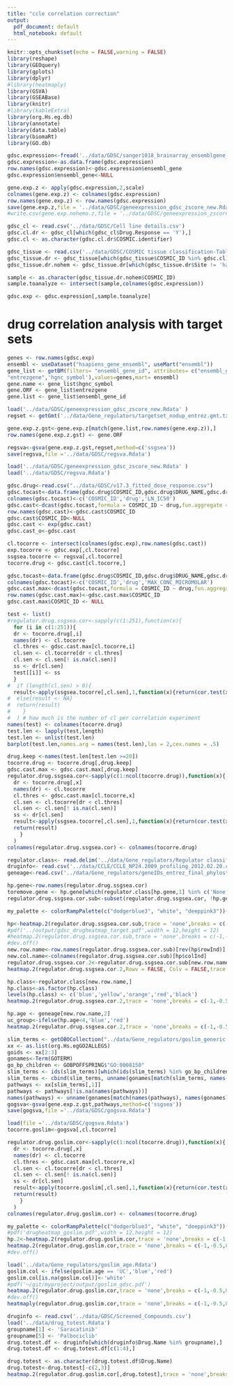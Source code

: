 ---
title: "ccle correlation correction"
output:
  pdf_document: default
  html_notebook: default
---
```{r setup, include=FALSE}
knitr::opts_chunk$set(echo = FALSE,warning = FALSE)
library(reshape)
library(GEOquery)
library(gplots)
library(dplyr)
#library(heatmaply)
library(GSVA)
library(GSEABase)
library(knitr)
#library(kableExtra)
library(org.Hs.eg.db)
library(annotate)
library(data.table)
library(biomaRt)
library(GO.db)
```

```{r input}
gdsc.expression<-fread('../data/GDSC/sanger1018_brainarray_ensemblgene_rma.txt',sep = 'auto',check.names = FALSE,header = TRUE,blank.lines.skip=TRUE)
gdsc.expression<-as.data.frame(gdsc.expression)
row.names(gdsc.expression)<-gdsc.expression$ensembl_gene
gdsc.expression$ensembl_gene<-NULL
```

```{r normalize}
gene.exp.z <- apply(gdsc.expression,2,scale)
colnames(gene.exp.z) <- colnames(gdsc.expression)
row.names(gene.exp.z) <- row.names(gdsc.expression)
save(gene.exp.z,file = '../data/GDSC/geneexpression_gdsc_zscore_new.Rdata' )
#write.csv(gene.exp.nohemo.z,file = '../data/GDSC/geneexpression_zscore_new.csv')
```


```{r input2}
gdsc_cl <- read.csv('../data/GDSC/Cell line details.csv')
gdsc.cl.dr <- gdsc_cl[which(gdsc_cl$Drug.Response == 'Y'),]
gdsc.cl <- as.character(gdsc.cl.dr$COSMIC.identifier)

gdsc_tissue <- read.csv('../data/GDSC/COSMIC tissue classification-Table 1.csv')
gdsc_tissue.dr <- gdsc_tissue[which(gdsc_tissue$COSMIC_ID %in% gdsc.cl),]
gdsc_tissue.dr.nohem <- gdsc_tissue.dr[which(gdsc_tissue.dr$Site != 'haematopoietic_and_lymphoid_tissue'),]

sample <- as.character(gdsc_tissue.dr.nohem$COSMIC_ID)
sample.toanalyze <- intersect(sample,colnames(gdsc.expression))

gdsc.exp <- gdsc.expression[,sample.toanalyze]
```
# drug correlation analysis with target sets

```{r entrez info}
genes <- row.names(gdsc.exp)
ensembl <- useDataset("hsapiens_gene_ensembl", useMart("ensembl"))
gene_list <- getBM(filters= "ensembl_gene_id", attributes= c("ensembl_gene_id",
"entrezgene",'hgnc_symbol'),values=genes,mart= ensembl)
gene.name <- gene_list$hgnc_symbol
gene.ORF <- gene_list$entrezgene
gene.list <- gene_list$ensembl_gene_id
```

```{r ssgsea,eval=FALSE}
load('../data/GDSC/geneexpression_gdsc_zscore_new.Rdata' )
regset <- getGmt('../data/Gene_regulators/targetset_nodup_entrez.gmt.txt')

gene.exp.z.gst<-gene.exp.z[match(gene.list,row.names(gene.exp.z)),]
row.names(gene.exp.z.gst) <- gene.ORF

regsva<-gsva(gene.exp.z.gst,regset,method=c('ssgsea'))
save(regsva,file ='../data/GDSC/regsva.Rdata')

```

```{r input3}
load('../data/GDSC/geneexpression_gdsc_zscore_new.Rdata' )
load('../data/GDSC/regsva.Rdata')
```

```{r drug input}
gdsc.drug<-read.csv("../data/GDSC/v17.3_fitted_dose_response.csv")
gdsc.tocast<-data.frame(gdsc.drug$COSMIC_ID,gdsc.drug$DRUG_NAME,gdsc.drug$LN_IC50)
colnames(gdsc.tocast)<-c('COSMIC_ID','drug','LN_IC50')
gdsc.cast<-dcast(gdsc.tocast,formula = COSMIC_ID ~ drug,fun.aggregate = mean)
row.names(gdsc.cast)<-gdsc.cast$COSMIC_ID
gdsc.cast$COSMIC_ID<-NULL
gdsc.cast <- exp(gdsc.cast)
gdsc.cast_o<-gdsc.cast
```

```{r drug 2}
cl.tocorre <- intersect(colnames(gdsc.exp),row.names(gdsc.cast))
exp.tocorre <- gdsc.exp[,cl.tocorre]
ssgsea.tocorre <- regsva[,cl.tocorre]
tocorre.drug <- gdsc.cast[cl.tocorre,]
```

```{r threshold}
gdsc.tocast<-data.frame(gdsc.drug$COSMIC_ID,gdsc.drug$DRUG_NAME,gdsc.drug$MAX_CONC_MICROMOLAR)
colnames(gdsc.tocast)<-c('COSMIC_ID','drug','MAX_CONC_MICROMOLAR')
gdsc.cast.max<-dcast(gdsc.tocast,formula = COSMIC_ID ~ drug,fun.aggregate = mean)
row.names(gdsc.cast.max)<-gdsc.cast.max$COSMIC_ID
gdsc.cast.max$COSMIC_ID <- NULL
```


```{r corr0}
test <- list()
#regulator.drug.ssgsea.cor<-sapply(c(1:251),function(x){
  for (i in c(1:251)){
  dr <- tocorre.drug[,i]
  names(dr) <- cl.tocorre
  cl.thres <- gdsc.cast.max[cl.tocorre,i]
  cl.sen <- cl.tocorre[dr < cl.thres]
  cl.sen <- cl.sen[! is.na(cl.sen)]
  ss <- dr[cl.sen]
  test[[i]] <- ss
  }
#  if (length(cl.sen) > 0){
  result<-apply(ssgsea.tocorre[,cl.sen],1,function(x){return(cor.test(x,ss,method = 'spearman')$estimate)})
#  else{result <- NA}
#  return(result)
#    }
#  ) # how much is the number of cl per correlation experiment
names(test) <- colnames(tocorre.drug)
test.len <- lapply(test,length)
test.len <- unlist(test.len)
barplot(test.len,names.arg = names(test.len),las = 2,cex.names = .5)
```

```{r corr}
drug.keep <-names(test.len[test.len >=20])
tocorre.drug <- tocorre.drug[,drug.keep]
gdsc.cast.max <- gdsc.cast.max[,drug.keep]
regulator.drug.ssgsea.cor<-sapply(c(1:ncol(tocorre.drug)),function(x){
  dr <- tocorre.drug[,x]
  names(dr) <- cl.tocorre
  cl.thres <- gdsc.cast.max[cl.tocorre,x]
  cl.sen <- cl.tocorre[dr < cl.thres]
  cl.sen <- cl.sen[! is.na(cl.sen)]
  ss <- dr[cl.sen]
  result<-apply(ssgsea.tocorre[,cl.sen],1,function(x){return(cor.test(x,ss,method = 'spearman')$estimate)})
  return(result)
    }
  ) 
colnames(regulator.drug.ssgsea.cor) <- colnames(tocorre.drug)
```

```{r reg class}
regulator.class<- read.delim('../data/Gene_regulators/Regulator classification.txt',row.names = 1)
druginfo<- read.csv('../data/CCLE/CCLE_NP24.2009_profiling_2012.02.20.csv',row.names = 1)
geneage<-read.csv('../data/Gene_regulators/geneIDs_entrez_final_phylostrata_phy1_phy2_phy3_no_TCGA.txt',header = TRUE,row.names = 1)
```
```{r gene}
hp.gene<-row.names(regulator.drug.ssgsea.cor)
toremove.gene <- hp.gene[which(regulator.class[hp.gene,1] %in% c('None',NA))]
regulator.drug.ssgsea.cor.sub<-subset(regulator.drug.ssgsea.cor, !hp.gene %in% toremove.gene)
```
```{r info,fig.width=12,fig.height=12}
my_palette <- colorRampPalette(c("dodgerblue3", "white", "deeppink3"))(n = 4)

hp<-heatmap.2(regulator.drug.ssgsea.cor.sub,trace = 'none',breaks = c(-1,-0.5,0,0.5,1),col = my_palette)
#pdf('../output/gdsc_drugheatmap_target.pdf',width = 12,height = 12) 
#heatmap.2(regulator.drug.ssgsea.cor.sub,trace = 'none',breaks = c(-1,-0.5,0,0.5,1),col = my_palette)
#dev.off()
new.row.name<-row.names(regulator.drug.ssgsea.cor.sub)[rev(hp$rowInd)]
new.col.name<-colnames(regulator.drug.ssgsea.cor.sub)[hp$colInd]
regulator.drug.ssgsea.cor.2<-regulator.drug.ssgsea.cor.sub[new.row.name,new.col.name]
heatmap.2(regulator.drug.ssgsea.cor.2,Rowv = FALSE, Colv = FALSE,trace = 'none',breaks = c(-1,-0.5,0,0.5,1),col = my_palette)
```

```{r class,fig.width=12,fig.height=12}
hp.class<-regulator.class[new.row.name,]
hp.class<-as.factor(hp.class)
levels(hp.class) <- c('blue','yellow','orange','red','black')
heatmap.2(regulator.drug.ssgsea.cor.2,trace = 'none',breaks = c(-1,-0.5,0,0.5,1),col = my_palette, Rowv = FALSE, Colv = FALSE,RowSideColors = as.character(hp.class))
```
```{r age,fig.width=12,fig.height=12}
hp.age <- geneage[new.row.name,2]
uc_group<-ifelse(hp.age<4,'blue','red')
heatmap.2(regulator.drug.ssgsea.cor.2,trace = 'none',breaks = c(-1,-0.5,0,0.5,1),col = my_palette,RowSideColors = uc_group,Rowv = FALSE, Colv = FALSE)
```
```{r goslim0,eval = FALSE}
slim_terms <- getOBOCollection("../data/Gene_regulators/goslim_generic.obo")
xx <- as.list(org.Hs.egGO2ALLEGS)
goids <- xx[2:3]
gonames<-Term(GOTERM)
go_bp_children <- GOBPOFFSPRING$"GO:0008150"
slim_terms <- ids(slim_terms)[which(ids(slim_terms) %in% go_bp_children)]
slim_terms <- cbind(slim_terms, unname(gonames[match(slim_terms, names(gonames))]))
pathways <- xx[slim_terms[,1]]
pathways <- pathways[!is.na(names(pathways))]
names(pathways) <- unname(gonames[match(names(pathways), names(gonames))])
gogsva<-gsva(gene.exp.z.gst,pathways,method=c('ssgsea'))
save(gogsva,file ='../data/GDSC/gogsva.Rdata')
```
```{r goslim2}
load(file ='../data/GDSC/gogsva.Rdata')
tocorre.goslim<-gogsva[,cl.tocorre]
```
```{r goslim3}
regulator.drug.goslim.cor<-sapply(c(1:ncol(tocorre.drug)),function(x){
  dr <- tocorre.drug[,x]
  names(dr) <- cl.tocorre
  cl.thres <- gdsc.cast.max[cl.tocorre,x]
  cl.sen <- cl.tocorre[dr < cl.thres]
  cl.sen <- cl.sen[! is.na(cl.sen)]
  ss <- dr[cl.sen]
  result<-apply(tocorre.goslim[,cl.sen],1,function(x){return(cor.test(x,ss,method = 'spearman')$estimate)})
  return(result)
    }
  ) 
colnames(regulator.drug.goslim.cor) <- colnames(tocorre.drug)
```
```{r goslim4,fig.width=12,fig.height=12}
my_palette <- colorRampPalette(c("dodgerblue3", "white", "deeppink3"))(n = 4)
#pdf('drugheatmap_goslim.pdf',width = 12,height = 12) 
hp.2<-heatmap.2(regulator.drug.goslim.cor,trace = 'none',breaks = c(-1,-0.5,0,0.5,1),col = my_palette)
heatmap.2(regulator.drug.goslim.cor,trace = 'none',breaks = c(-1,-0.5,0,0.5,1),col = my_palette)
#dev.off()

```

```{r go age,fig.height=12,fig.width=12}
load('../data/Gene_regulators/goslim_age.Rdata')
goslim.col <- ifelse(goslim.age == 'UC','blue','red')
goslim.col[is.na(goslim.col)]<-'white'
#pdf('~/git/myproject/output/goslim_gdsc.pdf')
heatmap.2(regulator.drug.goslim.cor,trace = 'none',breaks = c(-1,-0.5,0,0.5,1),col = my_palette,RowSideColors = goslim.col)
#dev.off()
heatmaply(regulator.drug.goslim.cor,trace = 'none',breaks = c(-1,-0.5,0,0.5,1),col = my_palette,RowSideColors = goslim.col)
```

```{r drug1}
druginfo <- read.csv('../data/GDSC/Screened_Compounds.csv')
load('../data/drug_totest.Rdata')
groupname[1] <- 'Saracatinib'
groupname[5] <- 'Palbociclib'
drug.totest.df <- druginfo[which(druginfo$Drug.Name %in% groupname),]
drug.totest.df <- drug.totest.df[c(1:4),]

```


```{r drug2}
drug.totest <- as.character(drug.totest.df$Drug.Name)
drug.totest<-drug.totest[-c(2,3)]      
heatmap.2(regulator.drug.goslim.cor[,drug.totest],trace = 'none',breaks = c(-1,-0.5,0,0.5,1),col = my_palette,RowSideColors = goslim.col)
```







